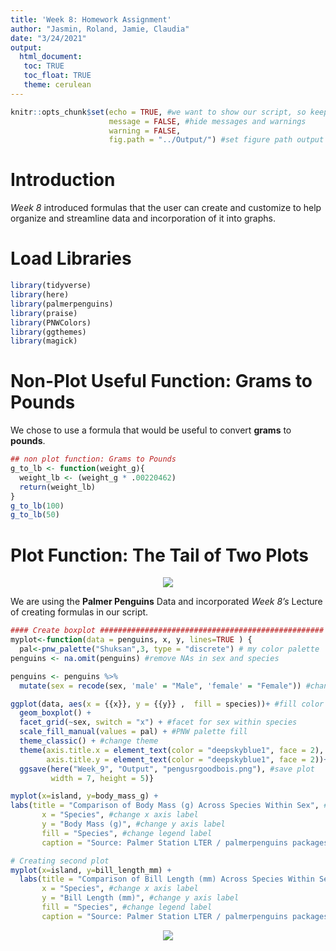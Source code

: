 ```yaml
---
title: 'Week 8: Homework Assignment'
author: "Jasmin, Roland, Jamie, Claudia"
date: "3/24/2021"
output: 
  html_document:
   toc: TRUE
   toc_float: TRUE
   theme: cerulean
---
```


```r
knitr::opts_chunk$set(echo = TRUE, #we want to show our script, so keeping this TRUE
                      message = FALSE, #hide messages and warnings
                      warning = FALSE, 
                      fig.path = "../Output/") #set figure path output
```

# Introduction  

*Week 8* introduced formulas that the user can create and customize to help organize and streamline data and incorporation of it into graphs.


# Load Libraries

```r
library(tidyverse)
library(here)
library(palmerpenguins)
library(praise)
library(PNWColors)
library(ggthemes)
library(magick)
```

# Non-Plot Useful Function: Grams to Pounds  

We chose to use a formula that would be useful to convert **grams** to **pounds**. 

```r
## non plot function: Grams to Pounds 
g_to_lb <- function(weight_g){
  weight_lb <- (weight_g * .00220462)
  return(weight_lb)
}
g_to_lb(100)
g_to_lb(50)


```

# Plot Function: The Tail of Two Plots  

<center>
![](https://media1.tenor.com/images/954056ead977c1efe439685b61b35c83/tenor.gif?itemid=17081291)
</center>


We are using the **Palmer Penguins** Data and incorporated *Week 8's* Lecture of creating formulas in our script. 

```r
#### Create boxplot ##################################################
myplot<-function(data = penguins, x, y, lines=TRUE ) {
  pal<-pnw_palette("Shuksan",3, type = "discrete") # my color palette
penguins <- na.omit(penguins) #remove NAs in sex and species

penguins <- penguins %>%
  mutate(sex = recode(sex, 'male' = "Male", 'female' = "Female")) #change to proper capitalization

ggplot(data, aes(x = {{x}}, y = {{y}} ,  fill = species))+ #fill color species
  geom_boxplot() +
  facet_grid(~sex, switch = "x") + #facet for sex within species
  scale_fill_manual(values = pal) + #PNW palette fill
  theme_classic() + #change theme
  theme(axis.title.x = element_text(color = "deepskyblue1", face = 2), #change axis text color
        axis.title.y = element_text(color = "deepskyblue1", face = 2))+
  ggsave(here("Week_9", "Output", "pengusrgoodbois.png"), #save plot
         width = 7, height = 5)}

myplot(x=island, y=body_mass_g) +
labs(title = "Comparison of Body Mass (g) Across Species Within Sex", #add title
       x = "Species", #change x axis label
       y = "Body Mass (g)", #change y axis label
       fill = "Species", #change legend label
       caption = "Source: Palmer Station LTER / palmerpenguins packages")
```

```r
# Creating second plot
myplot(x=island, y=bill_length_mm) +
  labs(title = "Comparison of Bill Length (mm) Across Species Within Sex", #add title
       x = "Species", #change x axis label
       y = "Bill Length (mm)", #change y axis label
       fill = "Species", #change legend label
       caption = "Source: Palmer Station LTER / palmerpenguins packages")
```
<center>
![](https://lh3.googleusercontent.com/proxy/gUGAjHtE5o_9jFOzEEOP6sLt_uT0KH252yO8b6P-jn_Wr0DpN11mTYSA1a0IVjUZIfGlozB546PweXNVZd4e-q2pP2vHk_epoW0m2m1fdE3V3GBZOosqber1H_qOAq9O4IMo4ZcroFKqZQ)
</center>
